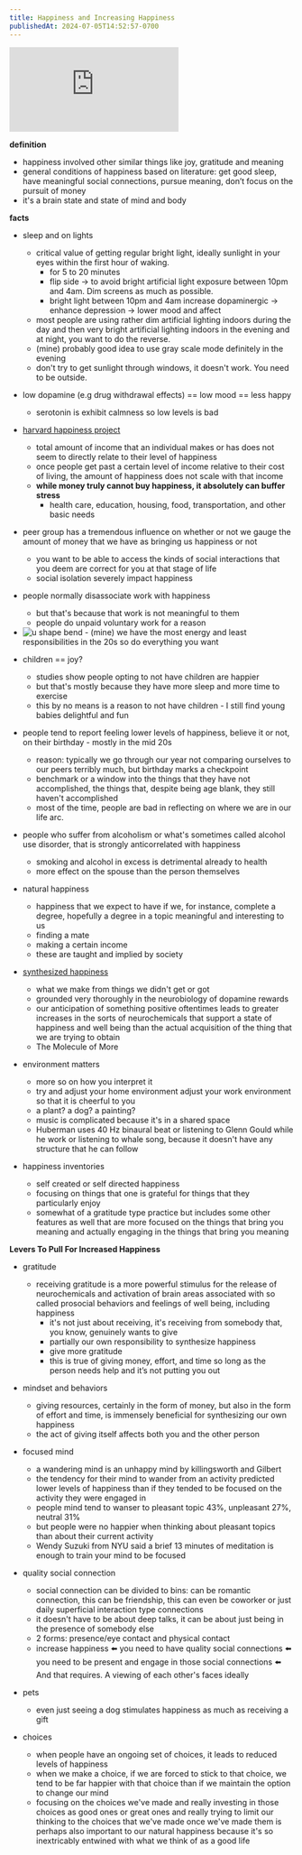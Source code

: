 ```yaml
---
title: Happiness and Increasing Happiness
publishedAt: 2024-07-05T14:52:57-0700
---
```


<Embed src='https://www.youtube.com/embed/LTGGyQS1fZE?si=S1Vi_OcwvKqrELQI' />

**definition**

- happiness involved other similar things like joy, gratitude and meaning
- general conditions of happiness based on literature: get good sleep, have meaningful social connections, pursue meaning, don’t focus on the pursuit of money
- it's a brain state and state of mind and body

**facts**

- sleep and on lights
  - critical value of getting regular bright light, ideally sunlight in your eyes within the first hour of waking.
    - for 5 to 20 minutes
    - flip side -> to avoid bright artificial light exposure between 10pm and 4am. Dim screens as much as possible.
    - bright light between 10pm and 4am increase dopaminergic -> enhance depression -> lower mood and affect
  - most people are using rather dim artificial lighting indoors during the day and then very bright artificial lighting indoors in the evening and at night, you want to do the reverse.
  - (mine) probably good idea to use gray scale mode definitely in the evening
  - don't try to get sunlight through windows, it doesn't work. You need to be outside.

- low dopamine (e.g drug withdrawal effects) == low mood == less happy
  - serotonin is exhibit calmness so low levels is bad

- [harvard happiness project](https://www.movedaily.ca/harvard-happiness-project)
  - total amount of income that an individual makes or has does not seem to directly relate to their level of happiness
  - once people get past a certain level of income relative to their cost of living, the amount of happiness does not scale with that income
  - **while money truly cannot buy happiness, it absolutely can buffer stress**
    - health care, education, housing, food, transportation, and other basic needs

- peer group has a tremendous influence on whether or not we gauge the amount of money that we have as bringing us happiness or not
  - you want to be able to access the kinds of social interactions that you deem are correct for you at that stage of life
  - social isolation severely impact happiness
- people normally disassociate work with happiness 
  - but that's because that work is not meaningful to them
  - people do unpaid voluntary work for a reason
- <Image src='/images/ubend.png' alt='u shape bend'/>
  - (mine) we have the most energy and least responsibilities in the 20s so do everything you want

- children == joy?
  - studies show people opting to not have children are happier
  - but that's mostly because they have more sleep and more time to exercise
  - this by no means is a reason to not have children - I still find young babies delightful and fun

- people tend to report feeling lower levels of happiness, believe it or not, on their birthday - mostly in the mid 20s
  - reason: typically we go through our year not comparing ourselves to our peers terribly much, but birthday marks a checkpoint
  - benchmark or a window into the things that they have not accomplished, the things that, despite being age blank, they still haven't accomplished
  - most of the time, people are bad in reflecting on where we are in our life arc. 
- people who suffer from alcoholism or what's sometimes called alcohol use disorder, that is strongly anticorrelated with happiness
  - smoking and alcohol in excess is detrimental already to health
  - more effect on the spouse than the person themselves

- natural happiness
  - happiness that we expect to have if we, for instance, complete a degree, hopefully a degree in a topic meaningful and interesting to us
  - finding a mate
  - making a certain income
  - these are taught and implied by society
- [synthesized happiness](https://www.apa.org/ed/precollege/topss/lessons/activities/activity-synthetic-happiness.pdf)
  - what we make from things we didn't get or got
  - grounded very thoroughly in the neurobiology of dopamine rewards
  - our anticipation of something positive oftentimes leads to greater increases in the sorts of neurochemicals that support a state of happiness and well being than the actual acquisition of the thing that we are trying to obtain
  - The Molecule of More

- environment matters
  - more so on how you interpret it
  - try and adjust your home environment adjust your work environment so that it is cheerful to you
  - a plant? a dog? a painting?
  - music is complicated because it's in a shared space
  - Huberman uses 40 Hz binaural beat or listening to Glenn Gould while he work or listening to whale song, because it doesn't have any structure that he can follow

- happiness inventories
  - self created or self directed happiness
  - focusing on things that one is grateful for things that they particularly enjoy
  - somewhat of a gratitude type practice but includes some other features as well that are more focused on the things that bring you meaning and actually engaging in the things that bring you meaning

**Levers To Pull For Increased Happiness**

- gratitude
  - receiving gratitude is a more powerful stimulus for the release of neurochemicals and activation of brain areas associated with so called prosocial behaviors and feelings of well being, including happiness
    - it's not just about receiving, it's receiving from somebody that, you know, genuinely wants to give
    - partially our own responsibility to synthesize happiness
    - give more gratitude
    - this is true of giving money, effort, and time so long as the person needs help and it’s not putting you out

- mindset and behaviors
  - giving resources, certainly in the form of money, but also in the form of effort and time, is immensely beneficial for synthesizing our own happiness
  - the act of giving itself affects both you and the other person

- focused mind
  - a wandering mind is an unhappy mind by killingsworth and Gilbert
  - the tendency for their mind to wander from an activity predicted lower levels of happiness than if they tended to be focused on the activity they were engaged in
  - people mind tend to wanser to pleasant topic 43%, unpleasant 27%, neutral 31%
  - but people were no happier when thinking about pleasant topics than about their current activity
  - Wendy Suzuki from NYU said a brief 13 minutes of meditation is enough to train your mind to be focused

- quality social connection
  - social connection can be divided to bins: can be romantic connection, this can be friendship, this can even be coworker or just daily superficial interaction type connections
  - it doesn't have to be about deep talks, it can be about just being in the presence of somebody else
  - 2 forms: presence/eye contact and physical contact
  - increase happiness ⬅️ you need to have quality social connections ⬅️ you need to be present and engage in those social connections ⬅️ And that requires. A viewing of each other's faces ideally

- pets
  - even just seeing a dog stimulates happiness as much as receiving a gift

- choices
  - when people have an ongoing set of choices, it leads to reduced levels of happiness
  - when we make a choice, if we are forced to stick to that choice, we tend to be far happier with that choice than if we maintain the option to change our mind
  - focusing on the choices we've made and really investing in those choices as good ones or great ones and really trying to limit our thinking to the choices that we've made once we've made them is perhaps also important to our natural happiness because it's so inextricably entwined with what we think of as a good life